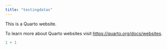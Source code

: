 ```yaml
---
title: "testingdatas"
---
```


This is a Quarto website.

To learn more about Quarto websites visit <https://quarto.org/docs/websites>.

```r
1 + 1
```
